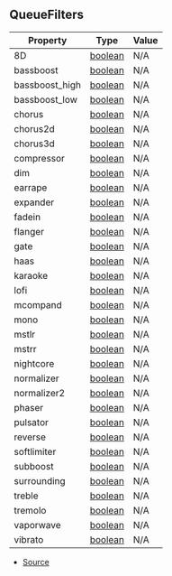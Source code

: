 ## QueueFilters

| Property | Type | Value |
| ----------- | ----------- | ----------- |
| 8D | [boolean](https://developer.mozilla.org/en-US/docs/Web/JavaScript/Reference/Global_Objects/Boolean) | N/A |
| bassboost | [boolean](https://developer.mozilla.org/en-US/docs/Web/JavaScript/Reference/Global_Objects/Boolean) | N/A |
| bassboost_high | [boolean](https://developer.mozilla.org/en-US/docs/Web/JavaScript/Reference/Global_Objects/Boolean) | N/A |
| bassboost_low | [boolean](https://developer.mozilla.org/en-US/docs/Web/JavaScript/Reference/Global_Objects/Boolean) | N/A |
| chorus | [boolean](https://developer.mozilla.org/en-US/docs/Web/JavaScript/Reference/Global_Objects/Boolean) | N/A |
| chorus2d | [boolean](https://developer.mozilla.org/en-US/docs/Web/JavaScript/Reference/Global_Objects/Boolean) | N/A |
| chorus3d | [boolean](https://developer.mozilla.org/en-US/docs/Web/JavaScript/Reference/Global_Objects/Boolean) | N/A |
| compressor | [boolean](https://developer.mozilla.org/en-US/docs/Web/JavaScript/Reference/Global_Objects/Boolean) | N/A |
| dim | [boolean](https://developer.mozilla.org/en-US/docs/Web/JavaScript/Reference/Global_Objects/Boolean) | N/A |
| earrape | [boolean](https://developer.mozilla.org/en-US/docs/Web/JavaScript/Reference/Global_Objects/Boolean) | N/A |
| expander | [boolean](https://developer.mozilla.org/en-US/docs/Web/JavaScript/Reference/Global_Objects/Boolean) | N/A |
| fadein | [boolean](https://developer.mozilla.org/en-US/docs/Web/JavaScript/Reference/Global_Objects/Boolean) | N/A |
| flanger | [boolean](https://developer.mozilla.org/en-US/docs/Web/JavaScript/Reference/Global_Objects/Boolean) | N/A |
| gate | [boolean](https://developer.mozilla.org/en-US/docs/Web/JavaScript/Reference/Global_Objects/Boolean) | N/A |
| haas | [boolean](https://developer.mozilla.org/en-US/docs/Web/JavaScript/Reference/Global_Objects/Boolean) | N/A |
| karaoke | [boolean](https://developer.mozilla.org/en-US/docs/Web/JavaScript/Reference/Global_Objects/Boolean) | N/A |
| lofi | [boolean](https://developer.mozilla.org/en-US/docs/Web/JavaScript/Reference/Global_Objects/Boolean) | N/A |
| mcompand | [boolean](https://developer.mozilla.org/en-US/docs/Web/JavaScript/Reference/Global_Objects/Boolean) | N/A |
| mono | [boolean](https://developer.mozilla.org/en-US/docs/Web/JavaScript/Reference/Global_Objects/Boolean) | N/A |
| mstlr | [boolean](https://developer.mozilla.org/en-US/docs/Web/JavaScript/Reference/Global_Objects/Boolean) | N/A |
| mstrr | [boolean](https://developer.mozilla.org/en-US/docs/Web/JavaScript/Reference/Global_Objects/Boolean) | N/A |
| nightcore | [boolean](https://developer.mozilla.org/en-US/docs/Web/JavaScript/Reference/Global_Objects/Boolean) | N/A |
| normalizer | [boolean](https://developer.mozilla.org/en-US/docs/Web/JavaScript/Reference/Global_Objects/Boolean) | N/A |
| normalizer2 | [boolean](https://developer.mozilla.org/en-US/docs/Web/JavaScript/Reference/Global_Objects/Boolean) | N/A |
| phaser | [boolean](https://developer.mozilla.org/en-US/docs/Web/JavaScript/Reference/Global_Objects/Boolean) | N/A |
| pulsator | [boolean](https://developer.mozilla.org/en-US/docs/Web/JavaScript/Reference/Global_Objects/Boolean) | N/A |
| reverse | [boolean](https://developer.mozilla.org/en-US/docs/Web/JavaScript/Reference/Global_Objects/Boolean) | N/A |
| softlimiter | [boolean](https://developer.mozilla.org/en-US/docs/Web/JavaScript/Reference/Global_Objects/Boolean) | N/A |
| subboost | [boolean](https://developer.mozilla.org/en-US/docs/Web/JavaScript/Reference/Global_Objects/Boolean) | N/A |
| surrounding | [boolean](https://developer.mozilla.org/en-US/docs/Web/JavaScript/Reference/Global_Objects/Boolean) | N/A |
| treble | [boolean](https://developer.mozilla.org/en-US/docs/Web/JavaScript/Reference/Global_Objects/Boolean) | N/A |
| tremolo | [boolean](https://developer.mozilla.org/en-US/docs/Web/JavaScript/Reference/Global_Objects/Boolean) | N/A |
| vaporwave | [boolean](https://developer.mozilla.org/en-US/docs/Web/JavaScript/Reference/Global_Objects/Boolean) | N/A |
| vibrato | [boolean](https://developer.mozilla.org/en-US/docs/Web/JavaScript/Reference/Global_Objects/Boolean) | N/A |


- [Source](https://github.com/Androz2091/discord-player/blob/cd18f37/packages/discord-player/src/types/types.ts#L18)